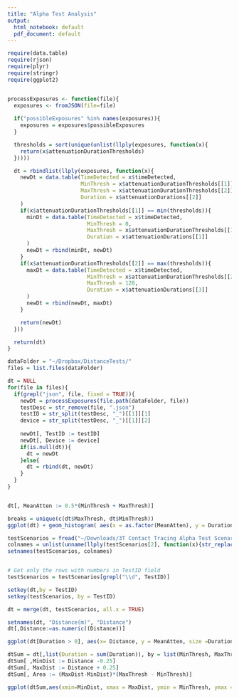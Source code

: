 ```yaml
---
title: "Alpha Test Analysis"
output:
  html_notebook: default
  pdf_document: default
---
```

```r
require(data.table)
require(rjson)
require(plyr)
require(stringr)
require(ggplot2)


processExposures <- function(file){
  exposures <- fromJSON(file=file)
  
  if("possibleExposures" %in% names(exposures)){
    exposures = exposures$possibleExposures
  }

  thresholds = sort(unique(unlist(llply(exposures, function(x){
    return(x$attenuationDurationThresholds)
  }))))

  dt = rbindlist(llply(exposures, function(x){
    newDt = data.table(TimeDetected = x$timeDetected,
                       MinThresh = x$attenuationDurationThresholds[[1]],
                       MaxThresh = x$attenuationDurationThresholds[[2]],
                       Duration = x$attenuationDurations[[2]]
    )
    if(x$attenuationDurationThresholds[[1]] == min(thresholds)){
      minDt = data.table(TimeDetected = x$timeDetected,
                         MinThresh = 0,
                         MaxThresh = x$attenuationDurationThresholds[[1]],
                         Duration = x$attenuationDurations[[1]]
      )
      newDt = rbind(minDt, newDt)
    }
    if(x$attenuationDurationThresholds[[2]] == max(thresholds)){
      maxDt = data.table(TimeDetected = x$timeDetected,
                         MinThresh = x$attenuationDurationThresholds[[2]],
                         MaxThresh = 128,
                         Duration = x$attenuationDurations[[3]]
      )
      newDt = rbind(newDt, maxDt)
    }

    return(newDt)
  }))

  return(dt)
}


```


```r

dataFolder = "~/Dropbox/DistanceTests/"
files = list.files(dataFolder)

dt = NULL
for(file in files){
  if(grepl("json", file, fixed = TRUE)){
    newDt = processExposures(file.path(dataFolder, file))
    testDesc = str_remove(file, ".json")
    testID = str_split(testDesc, "_")[[1]][1]
    device = str_split(testDesc, "_")[[1]][2]
    
    newDt[, TestID := testID]
    newDt[, Device := device]
    if(is.null(dt)){
      dt = newDt
    }else{
      dt = rbind(dt, newDt)
    }
  }
}


dt[, MeanAtten := 0.5*(MinThresh + MaxThresh)]

breaks = unique(c(dt$MaxThresh, dt$MinThresh))
ggplot(dt) + geom_histogram( aes(x = as.factor(MeanAtten), y = Duration, fill = paste(TestID, Device)), stat = "identity") + labs(x="Mean Attenuation (of bin)")
```

```r
testScenarios = fread("~/Downloads/3T Contact Tracing Alpha Test Scenarios - Alpha _ Phase 1 Test Scenarios.csv")
colnames = unlist(unname(llply(testScenarios[2], function(x){str_replace_all(x, fixed(" "), "")})))
setnames(testScenarios, colnames)


# Get only the rows with numbers in TestID field
testScenarios = testScenarios[grepl("\\d", TestID)]

setkey(dt,by = TestID)
setkey(testScenarios, by = TestID)

dt = merge(dt, testScenarios, all.x = TRUE)

setnames(dt, "Distance(m)", "Distance")
dt[,Distance:=as.numeric((Distance))]

ggplot(dt[Duration > 0], aes(x= Distance, y = MeanAtten, size =Duration)) + geom_point()
```
```r
dtSum = dt[,list(Duration = sum(Duration)), by = list(MinThresh, MaxThresh, Distance)]
dtSum[ ,MinDist := Distance -0.25]
dtSum[, MaxDist := Distance + 0.25]
dtSum[, Area := (MaxDist-MinDist)*(MaxThresh - MinThresh)]

ggplot(dtSum,aes(xmin=MinDist, xmax = MaxDist, ymin = MinThresh, ymax = MaxThresh)) + geom_rect(aes(fill = Duration/Area))

```

